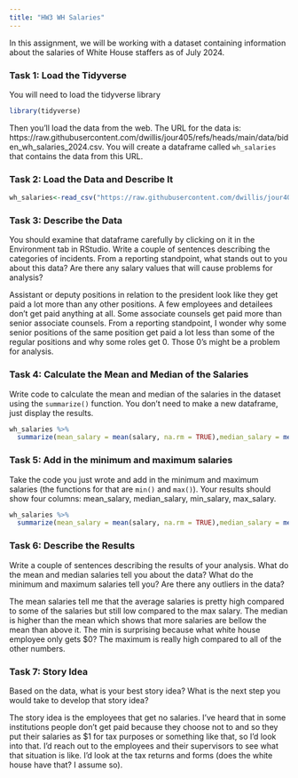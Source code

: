 ```yaml
---
title: "HW3 WH Salaries"
---
```


In this assignment, we will be working with a dataset containing information about the salaries of White House staffers as of July 2024.

### Task 1: Load the Tidyverse

You will need to load the tidyverse library

```r
library(tidyverse)
```

Then you'll load the data from the web. The URL for the data is: https://raw.githubusercontent.com/dwillis/jour405/refs/heads/main/data/biden_wh_salaries_2024.csv. You will create a dataframe called `wh_salaries` that contains the data from this URL.

### Task 2: Load the Data and Describe It

```r
wh_salaries<-read_csv("https://raw.githubusercontent.com/dwillis/jour405/refs/heads/main/data/biden_wh_salaries_2024.csv")
```
### Task 3: Describe the Data

You should examine that dataframe carefully by clicking on it in the Environment tab in RStudio. Write a couple of sentences describing the categories of incidents. From a reporting standpoint, what stands out to you about this data? Are there any salary values that will cause problems for analysis?

Assistant or deputy positions in relation to the president look like they get paid a lot more than any other positions. A few employees and detailees don't get paid anything at all. Some associate counsels get paid more than senior associate counsels. From a reporting standpoint, I wonder why some senior positions of the same position get paid a lot less than some of the regular positions and why some roles get 0. Those 0's might be a problem for analysis. 

### Task 4: Calculate the Mean and Median of the Salaries

Write code to calculate the mean and median of the salaries in the dataset using the `summarize()` function. You don't need to make a new dataframe, just display the results.

```r
wh_salaries %>%
  summarize(mean_salary = mean(salary, na.rm = TRUE),median_salary = median(salary, na.rm = TRUE))

```

### Task 5: Add in the minimum and maximum salaries

Take the code you just wrote and add in the minimum and maximum salaries (the functions for that are `min()` and `max()`). Your results should show four columns: mean_salary, median_salary, min_salary, max_salary.

```r
wh_salaries %>%
  summarize(mean_salary = mean(salary, na.rm = TRUE),median_salary = median(salary, na.rm = TRUE), min(salary,na.rm = FALSE),max(salary,na.rm=FALSE))
```

### Task 6: Describe the Results

Write a couple of sentences describing the results of your analysis. What do the mean and median salaries tell you about the data? What do the minimum and maximum salaries tell you? Are there any outliers in the data?

The mean salaries tell me that the average salaries is pretty high compared to some of the salaries but still low compared to the max salary. The median is higher than the mean which shows that more salaries are bellow the mean than above it. The min is surprising because what white house employee only gets $0? The maximum is really high compared to all of the other numbers. 

### Task 7: Story Idea

Based on the data, what is your best story idea? What is the next step you would take to develop that story idea?

The story idea is the employees that get no salaries. I've heard that in some institutions people don't get paid because they choose not to and so they put their salaries as $1 for tax purposes or something like that, so I'd look into that. I'd reach out to the employees and their supervisors to see what that situation is like. I'd look at the tax returns and forms (does the white house have that? I assume so). 
